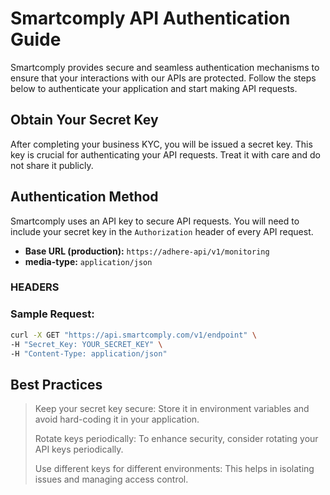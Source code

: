 # Smartcomply API Authentication Guide

Smartcomply provides secure and seamless authentication mechanisms to ensure that your interactions with our APIs are protected. Follow the steps below to authenticate your application and start making API requests.

## Obtain Your Secret Key

After completing your business KYC, you will be issued a secret key. This key is crucial for authenticating your API requests. Treat it with care and do not share it publicly.

## Authentication Method

Smartcomply uses an API key to secure API requests. You will need to include your secret key in the `Authorization` header of every API request.


- **Base URL (production):** `https://adhere-api/v1/monitoring`
- **media-type:** `application/json`

### HEADERS

### Sample Request:

```bash
curl -X GET "https://api.smartcomply.com/v1/endpoint" \
-H "Secret_Key: YOUR_SECRET_KEY" \
-H "Content-Type: application/json" 
```

## Best Practices

> Keep your secret key secure: Store it in environment variables and avoid hard-coding it in your application.
>
> Rotate keys periodically: To enhance security, consider rotating your API keys periodically.
>
> Use different keys for different environments: This helps in isolating issues and managing access control.

